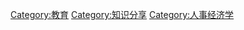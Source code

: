 {{Commonscat|Training}}

[[Category:教育|Category:教育]]
[[Category:知识分享|Category:知识分享]]
[[Category:人事经济学|Category:人事经济学]]